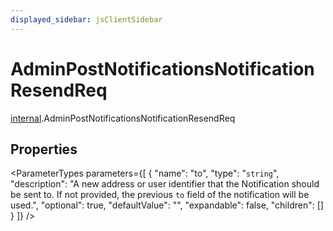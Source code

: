 ```yaml
---
displayed_sidebar: jsClientSidebar
---
```



# AdminPostNotificationsNotificationResendReq

[internal](../../modules/internal.mdx).AdminPostNotificationsNotificationResendReq

## Properties

<ParameterTypes parameters={[
  {
    "name": "to",
    "type": "`string`",
    "description": "A new address or user identifier that the Notification should be sent to. If not provided, the previous `to` field of the notification will be used.",
    "optional": true,
    "defaultValue": "",
    "expandable": false,
    "children": []
  }
]} />
